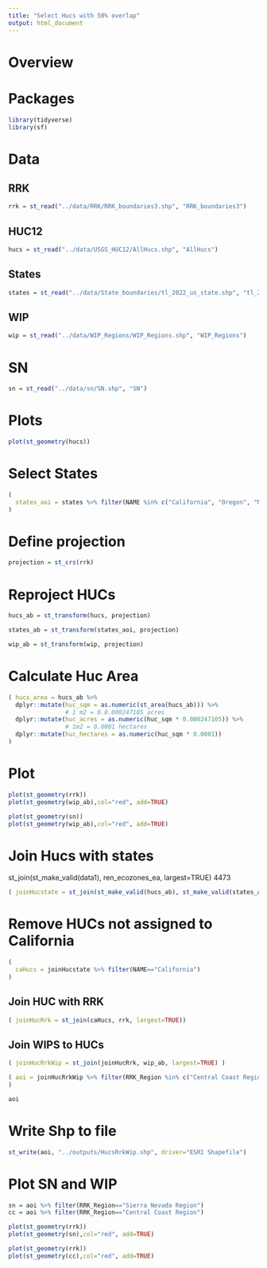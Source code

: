 ```yaml
---
title: "Select Hucs with 50% overlap"
output: html_document
---
```


# Overview

# Packages
```r
library(tidyverse)
library(sf)
```

# Data
## RRK
```r
rrk = st_read("../data/RRK/RRK_boundaries3.shp", "RRK_boundaries3")
```

## HUC12
```r
hucs = st_read("../data/USGS_HUC12/AllHucs.shp", "AllHucs")
```


## States
```r
states = st_read("../data/State_boundaries/tl_2022_us_state.shp", "tl_2022_us_state")
```

## WIP
```r
wip = st_read("../data/WIP_Regions/WIP_Regions.shp", "WIP_Regions")
```
# SN
```r
sn = st_read("../data/sn/SN.shp", "SN")
```
# Plots
```r
plot(st_geometry(hucs))
```

# Select States
```r
(
  states_aoi = states %>% filter(NAME %in% c("California", "Oregon", "Nevada", "Arizona"))
)
```

# Define projection
```r
projection = st_crs(rrk)
```

# Reproject HUCs
```r
hucs_ab = st_transform(hucs, projection)
```

```r
states_ab = st_transform(states_aoi, projection)
```

```r
wip_ab = st_transform(wip, projection)
```

# Calculate Huc Area
```r
( hucs_area = hucs_ab %>% 
  dplyr::mutate(huc_sqm = as.numeric(st_area(hucs_ab))) %>%
                # 1 m2 = 0.0.000247105 acres
  dplyr::mutate(huc_acres = as.numeric(huc_sqm * 0.000247105)) %>%
                # 1m2 = 0.0001 hectares
  dplyr::mutate(huc_hectares = as.numeric(huc_sqm * 0.0001))
)
```

# Plot
```r
plot(st_geometry(rrk))
plot(st_geometry(wip_ab),col="red", add=TRUE)
```

```r
plot(st_geometry(sn))
plot(st_geometry(wip_ab),col="red", add=TRUE)
```

# Join Hucs with states
st_join(st_make_valid(data1), ren_ecozones_ea, largest=TRUE) 4473
```r
( joinHucstate = st_join(st_make_valid(hucs_ab), st_make_valid(states_ab), largest=TRUE))
```
# Remove HUCs not assigned to California
```r
(
  caHucs = joinHucstate %>% filter(NAME=="California")
)
```

## Join HUC with RRK
```r
( joinHucRrk = st_join(caHucs, rrk, largest=TRUE))
```

## Join WIPS to HUCs
```r
( joinHucRrkWip = st_join(joinHucRrk, wip_ab, largest=TRUE) )
```


```r
( aoi = joinHucRrkWip %>% filter(RRK_Region %in% c("Central Coast Region", "North Coast Region", "South Coast Region", "Sierra Nevada Region"))
)
```


```r
aoi
```


# Write Shp to file
```r
st_write(aoi, "../outputs/HucsRrkWip.shp", driver="ESRI Shapefile")
```




# Plot SN and WIP
```r
sn = aoi %>% filter(RRK_Region=="Sierra Nevada Region")
cc = aoi %>% filter(RRK_Region=="Central Coast Region")
```

```r
plot(st_geometry(rrk))
plot(st_geometry(sn),col="red", add=TRUE)
```

```r
plot(st_geometry(rrk))
plot(st_geometry(cc),col="red", add=TRUE)
```